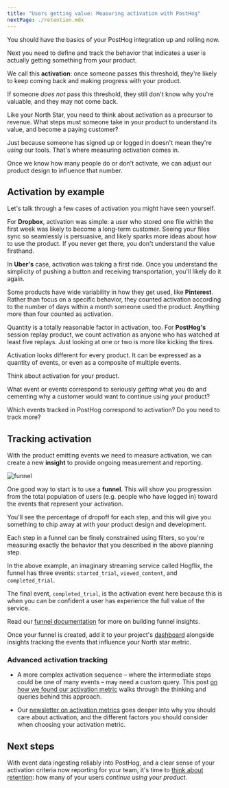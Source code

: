 ```yaml
---
title: "Users getting value: Measuring activation with PostHog"
nextPage: ./retention.mdx
---
```



<AnalyticsPlannerTip />

You should have the basics of your PostHog integration up and rolling now.

Next you need to define and track the behavior that indicates a user is actually getting something from your product.

We call this **activation**: once someone passes this threshold, they're likely to keep coming back and making progress with your product. 

If someone *does not* pass this threshold, they still don't know why you're valuable, and they may not come back.

Like your North Star, you need to think about activation as a precursor to revenue. What steps must someone take in your product to understand its value, and become a paying customer?

Just because someone has signed up or logged in doesn't mean they're *using* our tools. That's where measuring activation comes in.

Once we know how many people do or don't activate, we can adjust our product design to influence that number.

## Activation by example

Let's talk through a few cases of activation you might have seen yourself.

For **Dropbox**, activation was simple: a user who stored one file within the first week was likely to become a long-term customer. Seeing your files sync so seamlessly is persuasive, and likely sparks more ideas about how to use the product. If you never get there, you don't understand the value firsthand.

In **Uber's** case, activation was taking a first ride. Once you understand the simplicity of pushing a button and receiving transportation, you'll likely do it again.

Some products have wide variability in how they get used, like **Pinterest**. Rather than focus on a specific behavior, they counted activation according to the number of days within a month someone used the product. Anything more than four counted as activation.

Quantity is a totally reasonable factor in activation, too. For **PostHog's** session replay product, we count activation as anyone who has watched at least five replays. Just looking at one or two is more like kicking the tires.

Activation looks different for every product. It can be expressed as a quantity of events, or even as a composite of multiple events.

<CalloutBox icon="IconPencil" title="Activation planning">

Think about activation for your product. 

What event or events correspond to seriously *getting* what you do and cementing why a customer would want to continue using your product?

Which events tracked in PostHog correspond to activation? Do you need to track more?

</CalloutBox>

## Tracking activation

With the product emitting events we need to measure activation, we can create a new **insight** to provide ongoing measurement and reporting.  

![funnel](https://res.cloudinary.com/dmukukwp6/image/upload/funnel_cee686d36d.png)

One good way to start is to use a **funnel**. This will show you progression from the total population of users (e.g. people who have logged in) toward the events that represent your activation. 

You'll see the percentage of dropoff for each step, and this will give you something to chip away at with your product design and development.

Each step in a funnel can be finely constrained using filters, so you're measuring exactly the behavior that you described in the above planning step.

In the above example, an imaginary streaming service called Hogflix, the funnel has three events: `started_trial`, `viewed_content`, and `completed_trial`.

The final event, `completed_trial`, is the activation event here because this is when you can be confident a user has experience the full value of the service.

Read our [funnel documentation](/docs/product-analytics/funnels) for more on building funnel insights. 

Once your funnel is created, add it to your project's [dashboard](/docs/product-analytics/dashboards) alongside insights tracking the events that influence your North star metric.

### Advanced activation tracking

- A more complex activation sequence – where the intermediate steps could be one of many events – may need a custom query. This post [on how we found our activation metric](product-engineers/activation-metrics) walks through the thinking and queries behind this approach.

- Our [newsletter on activation metrics](/newsletter/wtf-is-activation) goes deeper into why you should care about activation, and the different factors you should consider when choosing your activation metric.

## Next steps

With event data ingesting reliably into PostHog, and a clear sense of your activation criteria now reporting for your team, it's time to [think about retention](/docs/new-to-posthog/retention): how many of your users *continue using your product.*